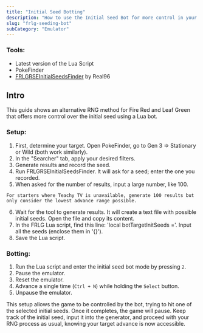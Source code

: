 ```yaml
---
title: "Initial Seed Botting"
description: "How to use the Initial Seed Bot for more control in your RNGs"
slug: "frlg-seeding-bot"
subCategory: "Emulator"
---
```


### Tools:

- Latest version of the Lua Script
- PokeFinder
- [FRLGRSEInitialSeedsFinder](https://github.com/Real96/FRLGRSEInitialSeedsFinder) by Real96

## Intro

This guide shows an alternative RNG method for Fire Red and Leaf Green that offers more control over the initial seed using a Lua bot.

### Setup:

1. First, determine your target. Open PokeFinder, go to Gen 3 => Stationary or Wild (both work similarly).
2. In the "Searcher" tab, apply your desired filters.
3. Generate results and record the seed.
4. Run FRLGRSEInitialSeedsFinder. It will ask for a seed; enter the one you recorded.
5. When asked for the number of results, input a large number, like 100.

```
For starters where Teachy TV is unavailable, generate 100 results but only consider the lowest advance range possible.
```

6. Wait for the tool to generate results. It will create a text file with possible initial seeds. Open the file and copy its content.
7. In the FRLG Lua script, find this line: 'local botTargetInitSeeds ='. Input all the seeds (enclose them in '{}').
8. Save the Lua script.

### Botting:

1. Run the Lua script and enter the initial seed bot mode by pressing `2`.
2. Pause the emulator.
3. Reset the emulator.
4. Advance a single time (`Ctrl + N`) while holding the `Select` button.
5. Unpause the emulator.

This setup allows the game to be controlled by the bot, trying to hit one of the selected initial seeds. Once it completes, the game will pause. Keep track of the initial seed, input it into the generator, and proceed with your RNG process as usual, knowing your target advance is now accessible.
